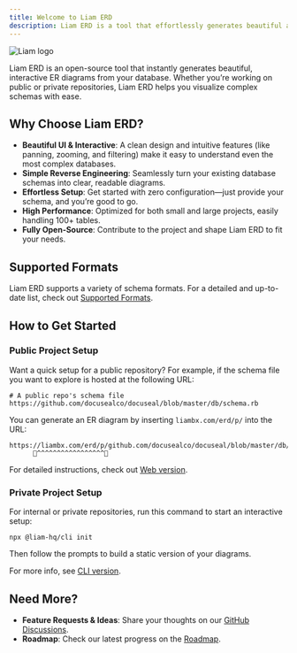 ```yaml
---
title: Welcome to Liam ERD
description: Liam ERD is a tool that effortlessly generates beautiful and easy-to-read ER diagrams.
---
```



![Liam logo](/images/liam_erd.png)

Liam ERD is an open-source tool that instantly generates beautiful, interactive ER diagrams from your database. Whether you’re working on public or private repositories, Liam ERD helps you visualize complex schemas with ease.

## Why Choose Liam ERD?

- **Beautiful UI & Interactive**: A clean design and intuitive features (like panning, zooming, and filtering) make it easy to understand even the most complex databases.
- **Simple Reverse Engineering**: Seamlessly turn your existing database schemas into clear, readable diagrams.
- **Effortless Setup**: Get started with zero configuration—just provide your schema, and you’re good to go.
- **High Performance**: Optimized for both small and large projects, easily handling 100+ tables.
- **Fully Open-Source**: Contribute to the project and shape Liam ERD to fit your needs.

## Supported Formats

Liam ERD supports a variety of schema formats. For a detailed and up-to-date list, check out [Supported Formats](/docs/parser/supported-formats).

## How to Get Started

### Public Project Setup

Want a quick setup for a public repository?
For example, if the schema file you want to explore is hosted at the following URL:

```
# A public repo's schema file
https://github.com/docusealco/docuseal/blob/master/db/schema.rb
```

You can generate an ER diagram by inserting `liambx.com/erd/p/` into the URL:

```
https://liambx.com/erd/p/github.com/docusealco/docuseal/blob/master/db/schema.rb
      👾^^^^^^^^^^^^^^^^^👾
```

For detailed instructions, check out [Web version](/docs/web).

### Private Project Setup

For internal or private repositories, run this command to start an interactive setup:

```package-install
npx @liam-hq/cli init
```

Then follow the prompts to build a static version of your diagrams.

For more info, see [CLI version](/docs/cli).

## Need More?

- **Feature Requests & Ideas**: Share your thoughts on our [GitHub Discussions](https://github.com/liam-hq/liam/discussions).
- **Roadmap**: Check our latest progress on the [Roadmap](https://github.com/orgs/liam-hq/projects/1/views/1).
